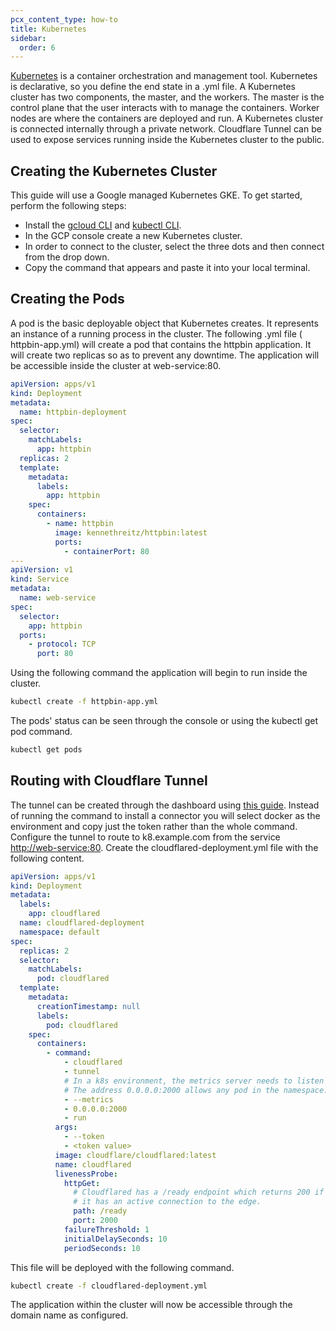 ```yaml
---
pcx_content_type: how-to
title: Kubernetes
sidebar:
  order: 6
---
```


[Kubernetes](https://kubernetes.io/) is a container orchestration and management tool. Kubernetes is declarative, so you define the end state in a .yml file. A Kubernetes cluster has two components, the master, and the workers. The master is the control plane that the user interacts with to manage the containers. Worker nodes are where the containers are deployed and run. A Kubernetes cluster is connected internally through a private network. Cloudflare Tunnel can be used to expose services running inside the Kubernetes cluster to the public.

## Creating the Kubernetes Cluster

This guide will use a Google managed Kubernetes GKE.
To get started, perform the following steps:

- Install the [gcloud CLI](https://cloud.google.com/sdk/docs/install) and [kubectl CLI](https://cloud.google.com/kubernetes-engine/docs/how-to/cluster-access-for-kubectl).
- In the GCP console create a new Kubernetes cluster.
- In order to connect to the cluster, select the three dots and then connect from the drop down.
- Copy the command that appears and paste it into your local terminal.

## Creating the Pods

A pod is the basic deployable object that Kubernetes creates. It represents an instance of a running process in the cluster. The following .yml file ( httpbin-app.yml) will create a pod that contains the httpbin application. It will create two replicas so as to prevent any downtime. The application will be accessible inside the cluster at web-service:80.

```yaml
apiVersion: apps/v1
kind: Deployment
metadata:
  name: httpbin-deployment
spec:
  selector:
    matchLabels:
      app: httpbin
  replicas: 2
  template:
    metadata:
      labels:
        app: httpbin
    spec:
      containers:
        - name: httpbin
          image: kennethreitz/httpbin:latest
          ports:
            - containerPort: 80
---
apiVersion: v1
kind: Service
metadata:
  name: web-service
spec:
  selector:
    app: httpbin
  ports:
    - protocol: TCP
      port: 80
```

Using the following command the application will begin to run inside the cluster.

```sh
kubectl create -f httpbin-app.yml
```

The pods' status can be seen through the console or using the kubectl get pod command.

```sh
kubectl get pods
```

## Routing with Cloudflare Tunnel

The tunnel can be created through the dashboard using [this guide](/cloudflare-one/connections/connect-networks/get-started/create-remote-tunnel/). Instead of running the command to install a connector you will select docker as the environment and copy just the token rather than the whole command. Configure the tunnel to route to k8.example.com from the service [http://web-service:80](http://web-service:80). Create the cloudflared-deployment.yml file with the following content.

```yaml
apiVersion: apps/v1
kind: Deployment
metadata:
  labels:
    app: cloudflared
  name: cloudflared-deployment
  namespace: default
spec:
  replicas: 2
  selector:
    matchLabels:
      pod: cloudflared
  template:
    metadata:
      creationTimestamp: null
      labels:
        pod: cloudflared
    spec:
      containers:
        - command:
            - cloudflared
            - tunnel
            # In a k8s environment, the metrics server needs to listen outside the pod it runs on.
            # The address 0.0.0.0:2000 allows any pod in the namespace.
            - --metrics
            - 0.0.0.0:2000
            - run
          args:
            - --token
            - <token value>
          image: cloudflare/cloudflared:latest
          name: cloudflared
          livenessProbe:
            httpGet:
              # Cloudflared has a /ready endpoint which returns 200 if and only if
              # it has an active connection to the edge.
              path: /ready
              port: 2000
            failureThreshold: 1
            initialDelaySeconds: 10
            periodSeconds: 10
```

This file will be deployed with the following command.

```sh
kubectl create -f cloudflared-deployment.yml
```

The application within the cluster will now be accessible through the domain name as configured.
